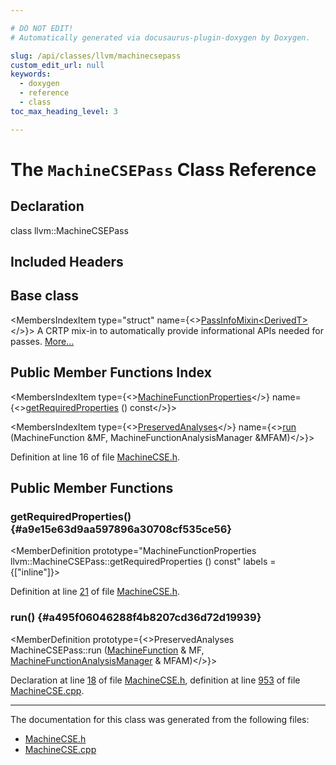 ```yaml
---

# DO NOT EDIT!
# Automatically generated via docusaurus-plugin-doxygen by Doxygen.

slug: /api/classes/llvm/machinecsepass
custom_edit_url: null
keywords:
  - doxygen
  - reference
  - class
toc_max_heading_level: 3

---
```





# The `MachineCSEPass` Class Reference

<DoxygenPage pluginConfig={pluginConfig}>



## Declaration

<CodeBlock>class llvm::MachineCSEPass</CodeBlock>

## Included Headers

<IncludesList>
<IncludesListItem
  filePath="llvm/CodeGen/MachineCSE.h"
  permalink="/docs/api/files/include/include/llvm/include/llvm/codegen/machinecse-h"
  isLocal="true" />
</IncludesList>

## Base class

<MembersIndex>

<MembersIndexItem
  type="struct"
  name={<><a href="/docs/api/structs/llvm/passinfomixin">PassInfoMixin&lt;DerivedT&gt;</a></>}>
A CRTP mix-in to automatically provide informational APIs needed for passes. <a href="/docs/api/structs/llvm/passinfomixin/#details">More...</a>
</MembersIndexItem>

</MembersIndex>

## Public Member Functions Index

<MembersIndex>

<MembersIndexItem
  type={<><a href="/docs/api/classes/llvm/machinefunctionproperties">MachineFunctionProperties</a></>}
  name={<><a href="#a9e15e63d9aa597896a30708cf535ce56">getRequiredProperties</a> () const</>}>
</MembersIndexItem>

<MembersIndexItem
  type={<><a href="/docs/api/classes/llvm/preservedanalyses">PreservedAnalyses</a></>}
  name={<><a href="#a495f06046288f4b8207cd36d72d19939">run</a> (MachineFunction &amp;MF, MachineFunctionAnalysisManager &amp;MFAM)</>}>
</MembersIndexItem>

</MembersIndex>


Definition at line 16 of file <a href="/docs/api/files/include/include/llvm/include/llvm/codegen/machinecse-h">MachineCSE.h</a>.

<SectionDefinition>

## Public Member Functions

### getRequiredProperties() {#a9e15e63d9aa597896a30708cf535ce56}

<MemberDefinition
  prototype="MachineFunctionProperties llvm::MachineCSEPass::getRequiredProperties () const"
  labels = {["inline"]}>

Definition at line <a href="/docs/api/files/include/include/llvm/include/llvm/codegen/machinecse-h/#l00021">21</a> of file <a href="/docs/api/files/include/include/llvm/include/llvm/codegen/machinecse-h">MachineCSE.h</a>.
</MemberDefinition>

### run() {#a495f06046288f4b8207cd36d72d19939}

<MemberDefinition
  prototype={<>PreservedAnalyses MachineCSEPass::run (<a href="/docs/api/classes/llvm/machinefunction">MachineFunction</a> &amp; MF, <a href="/docs/api/namespaces/llvm/#a064825a8817522ca733ac413a7122d36">MachineFunctionAnalysisManager</a> &amp; MFAM)</>}>

Declaration at line <a href="/docs/api/files/include/include/llvm/include/llvm/codegen/machinecse-h/#l00018">18</a> of file <a href="/docs/api/files/include/include/llvm/include/llvm/codegen/machinecse-h">MachineCSE.h</a>, definition at line <a href="/docs/api/files/lib/lib/codegen/machinecse-cpp/#l00953">953</a> of file <a href="/docs/api/files/lib/lib/codegen/machinecse-cpp">MachineCSE.cpp</a>.
</MemberDefinition>

</SectionDefinition>

<hr/>

The documentation for this class was generated from the following files:

<ul>
<li><a href="/docs/api/files/include/include/llvm/include/llvm/codegen/machinecse-h">MachineCSE.h</a></li>
<li><a href="/docs/api/files/lib/lib/codegen/machinecse-cpp">MachineCSE.cpp</a></li>
</ul>

</DoxygenPage>
